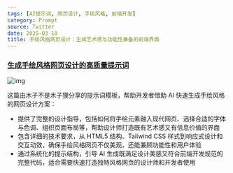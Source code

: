 ```yaml
---
tags: [AI提示词, 网页设计, 手绘风格, 前端开发]
category: Prompt
source: Twitter
date: 2025-03-18
title: 手绘风格网页设计：生成艺术感与功能性兼备的前端界面
---
```


### [生成手绘风格网页设计的高质量提示词](https://twitter-thread.com/t/1900745415059755199)

![img](https://img.mengpeng.tech/i/2025/03/20/67dbacbff0b58.webp)

这篇由木子不是木子狸分享的提示词模板，帮助开发者借助 AI 快速生成手绘风格的网页设计方案：

- 提供了完整的设计指导，包括如何将手绘元素融入现代网页、选择合适的字体与色调、组织页面布局等，帮助设计师打造既有艺术感又有信息价值的界面
- 包含详细的技术要求，从 HTML5 结构、Tailwind CSS 样式到响应式设计和交互动效，确保手绘风格网页不仅美观，还能兼顾功能性和用户体验
- 通过系统化的提示结构，引导 AI 生成既满足设计美感又符合前端开发规范的完整代码，适合需要快速打造独特风格网页的设计师和开发者使用 